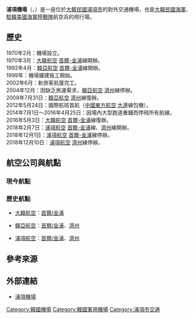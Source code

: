 {{Expand|time=2015-11-04}}
{{Unreferenced |time=2015-11-04T06:41:08+00:00 }}
{{Infobox airport
| name         = 浦項機場<br /><small>Pohang Airport</small>
| nativename   = {{lang|ko|포항공항}}
| photo        = 
| photosize    = 
| caption      = 
| IATA         = KPO
| ICAO         = RKTH
| type         = 軍民合用
| owner        = [[大韓民國海軍|大韓民國海軍]]
| operator     = [[大韓民國海軍|大韓民國海軍]]<br />[[美國海軍|美國海軍]]<br />{{Link-ko|韓國機場公社|한국공항공사}}
| city-served  = [[慶尚北道|慶尚北道]]
| location     = [[韓國|韓國]][[慶尚北道|慶尚北道]][[浦項市|浦項市]][[南區_(浦項市)|南區]]
| opened       = {{start date|1970|02}}
| closed       = <!-- {{end date|YYYY|MM|DD}} -->
| elevation-m  = 21
| metric-elev  = yes
| coordinates  = {{Coord|35|59|16|N|129|25|13|E|type:airport_region:KR|display=inline,title}}
| latd  =  35 | latm  = 59 | lats  = 16 | latNS  = N
| longd = 129 | longm = 25 | longs = 13 | longEW = E
| website                = {{URL|http://pohang.airport.co.kr/pohang/index.do}}
| pushpin_map            = South Korea
| pushpin_mapsize        = 250
| pushpin_map_caption    = 機場在韓國的位置
| pushpin_label          = KPO/RKTH
| pushpin_label_position = right
| r1-number    = 10/28
| r1-length-m  = 2,134
| r1-surface   = 混凝土
| metric-rwy   = yes
| stat-year    = 2014
| stat1-header = 客運量
| stat1-data   = 91,373 人次
| stat2-header = 貨運量
| stat2-data   = 358.2 公噸
| stat3-header = 起降架次
| stat3-data   = 1,268 架次
}}

'''浦項機場'''（{{kor|k=포항공항|hanja=浦項空港|羅=Pohang Gonghang|f=y}}，{{airport codes|KPO|RKTH}}）是一座位於[[大韓民國|大韓民國]][[浦項市|浦項市]]的對外交通機場，也是[[大韓民國海軍|大韓民國海軍]]、[[駐韓美軍|駐韓]][[美國海軍陸戰隊|美國海軍陸戰隊]]航空兵的飛行場。

== 歷史 ==
1970年2月：機場設立。
<BR>1970年3月：[[大韓航空|大韓航空]] [[金浦國際機場|首爾-金浦]]線開辦。
<BR>1992年4月：[[韓亞航空|韓亞航空]] [[金浦國際機場|首爾-金浦]]線開辦。
<BR>1999年：機場擴建施工開始。
<BR>2002年6月：新旅客航廈完工。
<BR>2004年12月：因缺乏旅運需求，[[韓亞航空|韓亞航空]] [[濟州國際機場|濟州]]線停辦。
<BR>2009年7月31日：[[韓亞航空|韓亞航空]] [[濟州國際機場|濟州]]線復辦。
<BR>2012年5月24日：國際航班首航（[[中國東方航空|中國東方航空]] [[大連周水子國際機場|大連]]線包機）。
<BR>2014年7月1日～2016年4月25日：因場內大型跑道重鋪而停飛所有航線。
<BR>2016年5月3日：[[大韓航空|大韓航空]] [[金浦國際機場|首爾-金浦]]線復辦。
<BR>2018年2月7日：[[浦項航空|浦項航空]] [[金浦國際機場|首爾-金浦]]線、[[濟州國際機場|濟州]]線開辦。
<BR>2018年12月1日：[[浦項航空|浦項航空]] [[金浦國際機場|首爾-金浦]]線停辦。
<BR>2018年12月10日：[[浦項航空|浦項航空]] [[濟州國際機場|濟州]]線停辦。

== 航空公司與航點 ==
===現今航點===
{{airport-dest-list
|{{flagicon|KOR}} [[真航空|真航空]]（LJ）| [[金浦國際機場|首爾/金浦]]、[[濟州國際機場|濟州]]
}}
===歷史航點===
* {{flagicon|KOR}} [[大韓航空|大韓航空]]：[[金浦國際機場|首爾/金浦]]
* {{flagicon|KOR}} [[韓亞航空|韓亞航空]]：[[金浦國際機場|首爾/金浦]]、[[濟州國際機場|濟州]]
* {{flagicon|KOR}} [[浦項航空|浦項航空]]：[[金浦國際機場|首爾/金浦]]、[[濟州國際機場|濟州]]

== 參考來源 ==
<div class="references-small">
<references />
</div>

== 外部連結 ==
* [http://www.airport.co.kr/pohang/main.do 浦項機場] {{Wayback|url=http://www.airport.co.kr/pohang/main.do |date=20201205055133 }}{{ko}}{{en}}

{{韓國機場}}

[[Category:韓國機場|Category:韓國機場]]
[[Category:韓國軍用機場|Category:韓國軍用機場]]
[[Category:浦項市交通|Category:浦項市交通]]